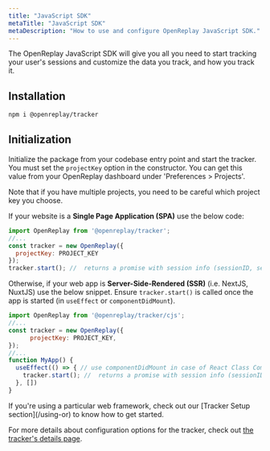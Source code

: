 ```yaml
---
title: "JavaScript SDK"
metaTitle: "JavaScript SDK"
metaDescription: "How to use and configure OpenReplay JavaScript SDK."
---
```


The OpenReplay JavaScript SDK will give you all you need to start tracking your user's sessions and customize the data you track, and how you track it.

## Installation

```bash
npm i @openreplay/tracker
```

## Initialization

Initialize the package from your codebase entry point and start the tracker. 
You must set the `projectKey` option in the constructor. You can get this value from your OpenReplay dashboard under 'Preferences > Projects'.

<Aside type="tip">
  Note that if you have multiple projects, you need to be careful which project key you choose.
</Aside>


If your website is a **Single Page Application (SPA)** use the below code:

```js
import OpenReplay from '@openreplay/tracker';
//...
const tracker = new OpenReplay({
  projectKey: PROJECT_KEY
});
tracker.start(); //  returns a promise with session info (sessionID, sessionHash, userUUID)
```

Otherwise, if your web app is **Server-Side-Rendered (SSR)** (i.e. NextJS, NuxtJS) use the below snippet. Ensure `tracker.start()` is called once the app is started (in `useEffect` or `componentDidMount`).

```js
import OpenReplay from '@openreplay/tracker/cjs';
//...
const tracker = new OpenReplay({
      projectKey: PROJECT_KEY,
});
//...
function MyApp() {
  useEffect(() => { // use componentDidMount in case of React Class Component
    tracker.start(); //  returns a promise with session info (sessionID, sessionHash, userUUID)
  }, [])
}
```

<Aside type="tip">
If you're using a particular web framework, check out our [Tracker Setup section](/using-or) to know how to get started.
</Aside>

For more details about configuration options for the tracker, check out [the tracker's details page](/sdk/constructor).


